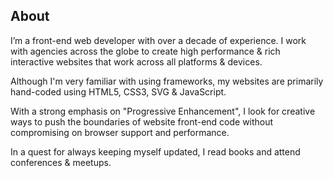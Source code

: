 ## About

I’m a front-end web developer with over a decade of experience. I work with agencies across the globe to create high performance & rich interactive websites that work across all platforms & devices.

Although I'm very familiar with using frameworks, my websites are primarily hand-coded using HTML5, CSS3, SVG & JavaScript.

With a strong emphasis on "Progressive Enhancement", I look for creative ways to push the boundaries of website front-end code without compromising on browser support and performance.

In a quest for always keeping myself updated, I read books and attend conferences & meetups.


